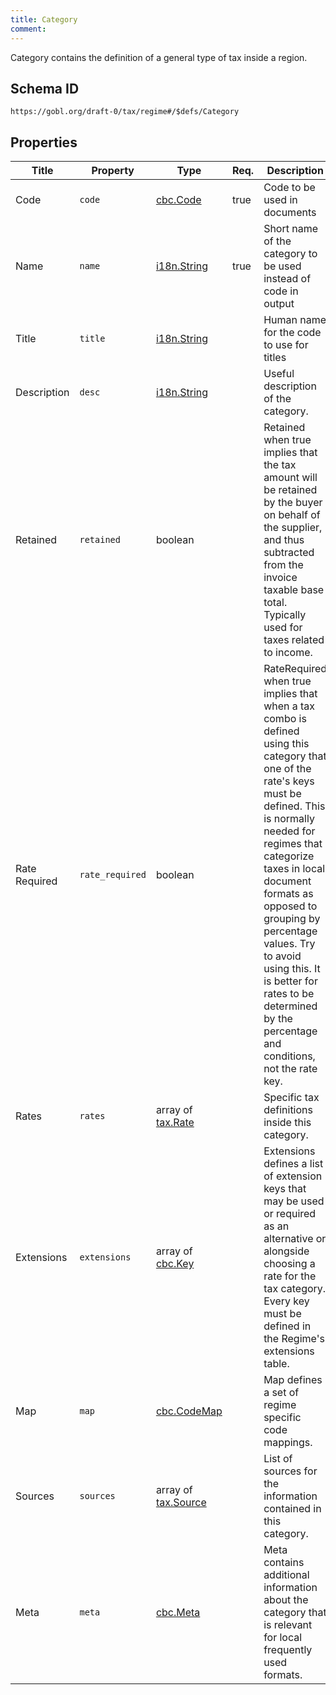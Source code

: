 ```yaml
---
title: Category
comment: 
---
```


Category contains the definition of a general type of tax inside a region.

## Schema ID

`https://gobl.org/draft-0/tax/regime#/$defs/Category`

## Properties

| Title         | Property        | Type                                       | Req. | Description                                                                                                                                                                                                                                                                                                                                                                            |
|---------------|-----------------|--------------------------------------------|------|----------------------------------------------------------------------------------------------------------------------------------------------------------------------------------------------------------------------------------------------------------------------------------------------------------------------------------------------------------------------------------------|
| Code          | `code`          | [cbc.Code](/draft-0/cbc/code)              | true | Code to be used in documents                                                                                                                                                                                                                                                                                                                                                           |
| Name          | `name`          | [i18n.String](/draft-0/i18n/string)        | true | Short name of the category to be used instead of code in output                                                                                                                                                                                                                                                                                                                        |
| Title         | `title`         | [i18n.String](/draft-0/i18n/string)        |      | Human name for the code to use for titles                                                                                                                                                                                                                                                                                                                                              |
| Description   | `desc`          | [i18n.String](/draft-0/i18n/string)        |      | Useful description of the category.                                                                                                                                                                                                                                                                                                                                                    |
| Retained      | `retained`      | boolean                                    |      | Retained when true implies that the tax amount will be retained by the buyer on behalf of the supplier, and thus subtracted from the invoice taxable base total. Typically used for taxes related to income.                                                                                                                                                                           |
| Rate Required | `rate_required` | boolean                                    |      | RateRequired when true implies that when a tax combo is defined using this category that one of the rate's keys must be defined. This is normally needed for regimes that categorize taxes in local document formats as opposed to grouping by percentage values. Try to avoid using this. It is better for rates to be determined by the percentage and conditions, not the rate key. |
| Rates         | `rates`         | array of [tax.Rate](/draft-0/tax/rate)     |      | Specific tax definitions inside this category.                                                                                                                                                                                                                                                                                                                                         |
| Extensions    | `extensions`    | array of [cbc.Key](/draft-0/cbc/key)       |      | Extensions defines a list of extension keys that may be used or required as an alternative or alongside choosing a rate for the tax category. Every key must be defined in the Regime's extensions table.                                                                                                                                                                              |
| Map           | `map`           | [cbc.CodeMap](/draft-0/cbc/code_map)       |      | Map defines a set of regime specific code mappings.                                                                                                                                                                                                                                                                                                                                    |
| Sources       | `sources`       | array of [tax.Source](/draft-0/tax/source) |      | List of sources for the information contained in this category.                                                                                                                                                                                                                                                                                                                        |
| Meta          | `meta`          | [cbc.Meta](/draft-0/cbc/meta)              |      | Meta contains additional information about the category that is relevant for local frequently used formats.                                                                                                                                                                                                                                                                            |

